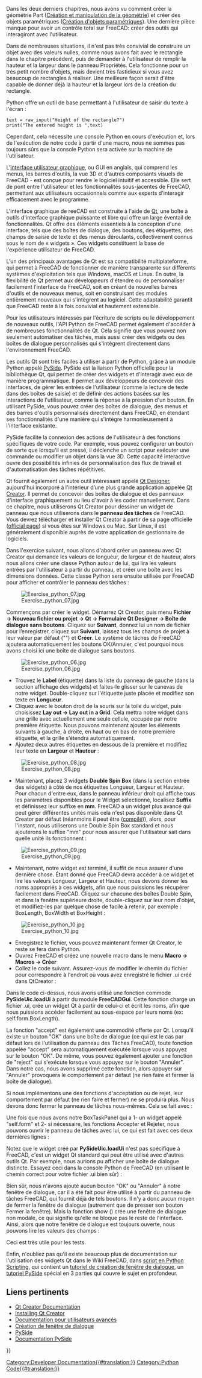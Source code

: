 <languages/>

{{Docnav/fr
|[[Manual:Creating parametric objects/fr|Création d'objets paramétriques]]
|[[Manual:The Community/fr|La communauté]]
|[[Manual:Introduction/fr|Début du manuel]]
|IconC=Crystal Clear manual.png
}}

{{Manual:TOC}}

Dans les deux derniers chapitres, nous avons vu comment créer la géométrie Part ([[Manual:Creating and manipulating geometry/fr|Création et manipulation de la géométrie]]) et créer des objets paramétriques ([[Manual:Creating parametric objects/fr|Création d'objets paramétriques]]). Une dernière pièce manque pour avoir un contrôle total sur FreeCAD: créer des outils qui interagiront avec l'utilisateur.

Dans de nombreuses situations, il n'est pas très convivial de construire un objet avec des valeurs nulles, comme nous avons fait avec le rectangle dans le chapitre précédent, puis de demander à l'utilisateur de remplir la hauteur et la largeur dans le panneau Propriétés. Cela fonctionne pour un très petit nombre d'objets, mais devient très fastidieux si vous avez beaucoup de rectangles à réaliser. Une meilleure façon serait d'être capable de donner déjà la hauteur et la largeur lors de la création du rectangle.

Python offre un outil de base permettant à l'utilisateur de saisir du texte à l'écran :

 text = raw_input("Height of the rectangle?")
 print("The entered height is ",text)

Cependant, cela nécessite une console Python en cours d'exécution et, lors de l'exécution de notre code à partir d'une macro, nous ne sommes pas toujours sûrs que la console Python sera activée sur la machine de l'utilisateur.

L'[https://fr.wikipedia.org/wiki/Interface_graphiquel interface utilisateur graphique], ou GUI en anglais, qui comprend les menus, les barres d'outils, la vue 3D et d'autres composants visuels de FreeCAD - est conçue pour rendre le logiciel intuitif et accessible. Elle sert de pont entre l'utilisateur et les fonctionnalités sous-jacentes de FreeCAD, permettant aux utilisateurs occasionnels comme aux experts d'interagir efficacement avec le programme.

L'interface graphique de reeCAD est construite à l'aide de [https://fr.wikipedia.org/wiki/Qt Qt], une boîte à outils d'interface graphique puissante et libre qui offre un large éventail de fonctionnalités. Qt offre des éléments essentiels à la conception d'une interface, tels que des boîtes de dialogue, des boutons, des étiquettes, des champs de saisie de texte et des menus déroulants, collectivement connus sous le nom de « widgets ». Ces widgets constituent la base de l'expérience utilisateur de FreeCAD.

L'un des principaux avantages de Qt est sa compatibilité multiplateforme, qui permet à FreeCAD de fonctionner de manière transparente sur différents systèmes d'exploitation tels que Windows, macOS et Linux. En outre, la flexibilité de Qt permet aux développeurs d'étendre ou de personnaliser facilement l'interface de FreeCAD, soit en créant de nouvelles barres d'outils et de nouveaux menus, soit en construisant des modules entièrement nouveaux qui s'intègrent au logiciel. Cette adaptabilité garantit que FreeCAD reste à la fois convivial et hautement extensible.

Pour les utilisateurs intéressés par l'écriture de scripts ou le développement de nouveaux outils, l'API Python de FreeCAD permet également d'accéder à de nombreuses fonctionnalités de Qt. Cela signifie que vous pouvez non seulement automatiser des tâches, mais aussi créer des widgets ou des boîtes de dialogue personnalisés qui s'intègrent directement dans l'environnement FreeCAD.

Les outils Qt sont très faciles à utiliser à partir de Python, grâce à un module Python appelé [https://fr.wikipedia.org/wiki/PySide PySide]. PySide est la liaison Python officielle pour la bibliothèque Qt, qui permet de créer des widgets et d'interagir avec eux de manière programmatique. Il permet aux développeurs de concevoir des interfaces, de gérer les entrées de l'utilisateur (comme la lecture de texte dans des boîtes de saisie) et de définir des actions basées sur les interactions de l'utilisateur, comme la réponse à la pression d'un bouton. En utilisant PySide, vous pouvez créer des boîtes de dialogue, des menus et des barres d'outils personnalisés directement dans FreeCAD, en étendant ses fonctionnalités d'une manière qui s'intègre harmonieusement à l'interface existante.

PySide facilite la connexion des actions de l'utilisateur à des fonctions spécifiques de votre code. Par exemple, vous pouvez configurer un bouton de sorte que lorsqu'il est pressé, il déclenche un script pour exécuter une commande ou modifier un objet dans la vue 3D. Cette capacité interactive ouvre des possibilités infinies de personnalisation des flux de travail et d'automatisation des tâches répétitives.

Qt fournit également un autre outil intéressant appelé [http://doc.qt.io/qt-4.8/designer-manual.html Qt Designer], aujourd'hui incorporé à l'intérieur d’une plus grande application appelée [https://fr.wikipedia.org/wiki/Qt_Creator Qt Creator]. Il permet de concevoir des boîtes de dialogue et des panneaux d'interface graphiquement au lieu d'avoir à les coder manuellement. Dans ce chapitre, nous utiliserons Qt Creator pour dessiner un widget de panneau que nous utiliserons dans le '''panneau des tâches''' de FreeCAD. Vous devrez télécharger et installer Qt Creator à partir de sa page officielle ([https://www.qt.io/ide/ official page]) si vous êtes sur Windows ou Mac. Sur Linux, il est généralement disponible auprès de votre application de gestionnaire de logiciels.

Dans l'exercice suivant, nous allons d'abord créer un panneau avec Qt Creator qui demande les valeurs de longueur, de largeur et de hauteur, alors nous allons créer une classe Python autour de lui, qui lira les valeurs entrées par l'utilisateur à partir du panneau, et créer une boîte avec les dimensions données. Cette classe Python sera ensuite utilisée par FreeCAD pour afficher et contrôler le panneau des tâches :

[[Image:Exercise_python_07.jpg]]

Commençons par créer le widget. Démarrez Qt Creator, puis menu '''Fichier → Nouveau fichier ou projet → Qt → Formulaire Qt Designer → Boîte de dialogue sans boutons'''. Cliquez sur '''Suivant''', donnez lui un nom de fichier pour l’enregistrer, cliquez sur '''Suivant''', laissez tous les champs de projet à leur valeur par défaut ("<none>") et '''Créer'''. Le système de tâches de FreeCAD ajoutera automatiquement les boutons OK/Annuler, c'est pourquoi nous avons choisi ici une boîte de dialogue sans boutons.

[[Image:Exercise_python_06.jpg]]

* Trouvez le '''Label''' (étiquette) dans la liste du panneau de gauche (dans la section affichage des widgets) et faites-le glisser sur le canevas de notre widget. Double-cliquez sur l'étiquette juste placée et modifiez son texte en '''Longueur'''.
* Cliquez avec le bouton droit de la souris sur la toile du widget, puis choisissez '''Lay out → Lay out in a Grid'''. Cela mettra notre widget dans une grille avec actuellement une seule cellule, occupée par notre première étiquette. Nous pouvons maintenant ajouter les éléments suivants à gauche, à droite, en haut ou en bas de notre première étiquette, et la grille s’étendra automatiquement.
* Ajoutez deux autres étiquettes en dessous de la première et modifiez leur texte en '''Largeur''' et '''Hauteur''' :

[[Image:Exercise_python_08.jpg]]

* Maintenant, placez 3 widgets '''Double Spin Box''' (dans la section entrée des widgets) à côté de nos étiquettes Longueur, Largeur et Hauteur. Pour chacun d'entre eux, dans le panneau inférieur droit qui affiche tous les paramètres disponibles pour le Widget sélectionné, localisez '''Suffix''' et définissez leur suffixe en '''mm'''. FreeCAD a un widget plus avancé qui peut gérer différentes unités mais cela n'est pas disponible dans Qt Creator par défaut (néanmoins il peut être ([[Compile_on_Linux/fr#Plugin_Qt_designer|compilé]])), alors, pour l'instant, nous utiliserons une Double Spin Box standard et nous ajouterons le suffixe "mm" pour nous assurer que l'utilisateur sait dans quelle unité ils fonctionnent :

[[Image:Exercise_python_09.jpg]]

* Maintenant, notre widget est terminé, il suffit de nous assurer d'une dernière chose. Étant donné que FreeCAD devra accéder à ce widget et lire les valeurs Longueur, Largeur et Hauteur, nous devons donner les noms appropriés à ces widgets, afin que nous puissions les récupérer facilement dans FreeCAD. Cliquez sur chacune des boîtes Double Spin, et dans la fenêtre supérieure droite, double-cliquez sur leur nom d'objet, et modifiez-les par quelque chose de facile à retenir, par exemple : BoxLength, BoxWidth et BoxHeight :

[[Image:Exercise_python_10.jpg]]

* Enregistrez le fichier, vous pouvez maintenant fermer Qt Creator, le reste se fera dans Python.
* Ouvrez FreeCAD et créez une nouvelle macro dans le menu '''Macro → Macros → Créer'''
* Collez le code suivant. Assurez-vous de modifier le chemin du fichier pour correspondre à l'endroit où vous avez enregistré le fichier .ui créé dans QtCreator :

{{Code|code=
import FreeCAD,FreeCADGui,Part
 
# CHANGE THE LINE BELOW
path_to_ui = "C:\Users\yorik\Documents\dialog.ui"
 
class BoxTaskPanel:
   def __init__(self):
       # this will create a Qt widget from our ui file
       self.form = FreeCADGui.PySideUic.loadUi(path_to_ui)
 
   def accept(self):
       length = self.form.BoxLength.value()
       width = self.form.BoxWidth.value()
       height = self.form.BoxHeight.value()
       if (length == 0) or (width == 0) or (height == 0):
           print("Error! None of the values can be 0!")
           # we bail out without doing anything
           return
       box = Part.makeBox(length,width,height)
       Part.show(box)
       FreeCADGui.Control.closeDialog()
        
panel = BoxTaskPanel()
FreeCADGui.Control.showDialog(panel)
}}

Dans le code ci-dessus, nous avons utilisé une fonction commode '''PySideUic.loadUi''' à partir du module '''FreeCADGui'''. Cette fonction charge un fichier .ui, crée un widget Qt à partir de celui-ci et écrit les noms, afin que nous puissions accéder facilement au sous-espace par leurs noms (ex: self.form.BoxLength).

La fonction "accept" est également une commodité offerte par Qt. Lorsqu'il existe un bouton "OK" dans une boîte de dialogue (ce qui est le cas par défaut lors de l'utilisation du panneau des Tâches FreeCAD), toute fonction appelée "accept" sera automatiquement exécutée lorsque vous appuyez sur le bouton "OK". De même, vous pouvez également ajouter une fonction de "reject" qui s'exécute lorsque vous appuyez sur le bouton "Annuler". Dans notre cas, nous avons supprimé cette fonction, alors appuyer sur "Annuler" provoquera le comportement par défaut (ne rien faire et fermer la boîte de dialogue).

Si nous implémentons une des fonctions d'acceptation ou de rejet, leur comportement par défaut (ne rien faire et fermer) ne se produira plus. Nous devons donc fermer le panneau de tâches nous-mêmes. Cela se fait avec :

{{Code|code=
FreeCADGui.Control.closeDialog() 
}}

Une fois que nous avons notre BoxTaskPanel qui a 1- un widget appelé "self.form" et 2- si nécessaire, les fonctions Accepter et Rejeter, nous pouvons ouvrir le panneau de tâches avec lui, ce qui est fait avec ces deux dernières lignes :

{{Code|code=
panel = BoxTaskPanel()
 FreeCADGui.Control.showDialog(panel)
}}

Notez que le widget créé par '''PySideUic.loadUi''' n'est pas spécifique à FreeCAD, c'est un widget Qt standard qui peut être utilisé avec d'autres outils Qt. Par exemple, nous aurions pu afficher une boîte de dialogue distincte. Essayez ceci dans la console Python de FreeCAD (en utilisant le chemin correct pour votre fichier .ui bien sûr) :

{{Code|code=
from PySide import QtGui
 w = FreeCADGui.PySideUic.loadUi("C:\Users\yorik\Documents\dialog.ui")
 w.show()
}}

Bien sûr, nous n'avons ajouté aucun bouton "OK" ou "Annuler" à notre fenêtre de dialogue, car il a été fait pour être utilisé à partir du panneau de tâches FreeCAD, qui fournit déjà de tels boutons. Il n'y a donc aucun moyen de fermer la fenêtre de dialogue (autrement que de presser son bouton Fermer la fenêtre). Mais la fonction show () crée une fenêtre de dialogue non modale, ce qui signifie qu'elle ne bloque pas le reste de l'interface. Ainsi, alors que notre fenêtre de dialogue est toujours ouverte, nous pouvons lire les valeurs des champs :

{{Code|code=
w.BoxHeight.value() 
}}

Ceci est très utile pour les tests.

Enfin, n'oubliez pas qu'il existe beaucoup plus de documentation sur l'utilisation des widgets Qt dans le Wiki FreeCAD, dans [[Power_users_hub/fr|script en Python Scripting]], qui contient un [[Dialog_creation/fr|tutoriel de création de fenêtre de dialogue]], un [[PySide/fr|tutoriel PySide]] spécial en 3 parties qui couvre le sujet en profondeur.

== Liens pertinents ==
* [https://fr.wikipedia.org/wiki/Qt_Creator Qt Creator Documentation]
* [https://www.qt.io/qt-features-libraries-apis-tools-and-ide/ Installing Qt Creator]
* [[Power_users_hub/fr|Documentation pour utilisateurs avancés]]
* [[Dialog_creation/fr|Création de fenêtre de dialogue]]
* [[PySide/fr|PySide]]
* [http://srinikom.github.io/pyside-docs/index.html Documentation PySide]


{{Docnav/fr
|[[Manual:Creating parametric objects/fr|Création d'objets paramétriques]]
|[[Manual:The Community/fr|La communauté]]
|[[Manual:Introduction/fr|Début du manuel]]
|IconC=Crystal Clear manual.png
}}

{{Powerdocnavi{{#translation:}}}}
[[Category:Developer Documentation{{#translation:}}]]
[[Category:Python Code{{#translation:}}]]
